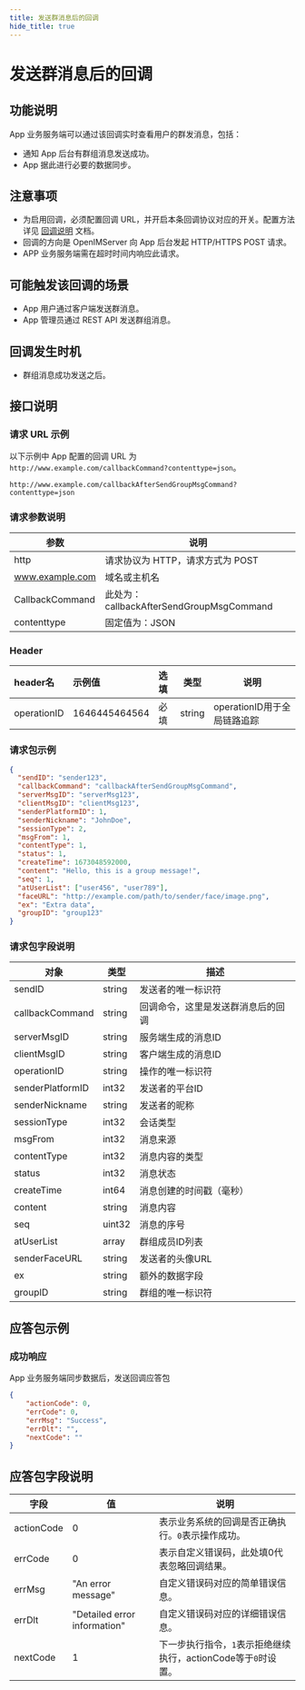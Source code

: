 ```yaml
---
title: 发送群消息后的回调
hide_title: true
---
```


# 发送群消息后的回调

## 功能说明
App 业务服务端可以通过该回调实时查看用户的群发消息，包括：
- 通知 App 后台有群组消息发送成功。
- App 据此进行必要的数据同步。

## 注意事项
- 为启用回调，必须配置回调 URL，并开启本条回调协议对应的开关。配置方法详见 [回调说明](../introduction) 文档。
- 回调的方向是 OpenIMServer 向 App 后台发起 HTTP/HTTPS POST 请求。
- APP 业务服务端需在超时时间内响应此请求。

## 可能触发该回调的场景
- App 用户通过客户端发送群消息。
- App 管理员通过 REST API 发送群组消息。


## 回调发生时机
- 群组消息成功发送之后。

## 接口说明

### 请求 URL 示例
以下示例中 App 配置的回调 URL 为 `http://www.example.com/callbackCommand?contenttype=json`。
```plaintext
http://www.example.com/callbackAfterSendGroupMsgCommand?contenttype=json
```

### 请求参数说明

| 参数              | 说明                                            |
|-----------------|-----------------------------------------------|
| http            | 请求协议为 HTTP，请求方式为 POST                         |
| www.example.com | 域名或主机名                                        |
| CallbackCommand | 此处为：callbackAfterSendGroupMsgCommand |
| contenttype     | 固定值为：JSON                                     |

### Header
| header名     | 示例值           | 选填  | 类型     | 说明                  |
|:------------|:--------------|:----|--------|---------------------|
| operationID | 1646445464564 | 必填  | string | operationID用于全局链路追踪 |

### 请求包示例
```json
{
  "sendID": "sender123",
  "callbackCommand": "callbackAfterSendGroupMsgCommand",
  "serverMsgID": "serverMsg123",
  "clientMsgID": "clientMsg123",
  "senderPlatformID": 1,
  "senderNickname": "JohnDoe",
  "sessionType": 2,
  "msgFrom": 1,
  "contentType": 1,
  "status": 1,
  "createTime": 1673048592000,
  "content": "Hello, this is a group message!",
  "seq": 1,
  "atUserList": ["user456", "user789"],
  "faceURL": "http://example.com/path/to/sender/face/image.png",
  "ex": "Extra data",
  "groupID": "group123"
}
```




### 请求包字段说明

| 对象              | 类型    | 描述                                                    |
|------------------ |---------|----------------------------------------------------------------|
| sendID            | string  | 发送者的唯一标识符                                            |
| callbackCommand   | string  | 回调命令，这里是发送群消息后的回调                             |
| serverMsgID       | string  | 服务端生成的消息ID                                           |
| clientMsgID       | string  | 客户端生成的消息ID                                           |
| operationID       | string  | 操作的唯一标识符                                             |
| senderPlatformID  | int32   | 发送者的平台ID                                              |
| senderNickname    | string  | 发送者的昵称                                                |
| sessionType       | int32   | 会话类型                                                  |
| msgFrom           | int32   | 消息来源                                                  |
| contentType       | int32   | 消息内容的类型                                              |
| status            | int32   | 消息状态                                                  |
| createTime        | int64   | 消息创建的时间戳（毫秒）                                     |
| content           | string  | 消息内容                                                  |
| seq               | uint32  | 消息的序号                                                |
| atUserList        | array   | 群组成员ID列表                                              |
| senderFaceURL     | string  | 发送者的头像URL                                            |
| ex                | string  | 额外的数据字段                                              |
| groupID           | string  | 群组的唯一标识符                                            |

## 应答包示例

### 成功响应
App 业务服务端同步数据后，发送回调应答包
```json
{
    "actionCode": 0,
    "errCode": 0,
    "errMsg": "Success",
    "errDlt": "",
    "nextCode": ""
}
```


## 应答包字段说明
| 字段         | 值                           | 说明                                       |
|-------------|------------------------------|------------------------------------------|
| actionCode  | 0                            | 表示业务系统的回调是否正确执行。`0`表示操作成功。     |
| errCode     | 0                            | 表示自定义错误码，此处填0代表忽略回调结果。|
| errMsg      | "An error message"           | 自定义错误码对应的简单错误信息。|
| errDlt      | "Detailed error information" | 自定义错误码对应的详细错误信息。|
| nextCode    | 1                            | 下一步执行指令，`1`表示拒绝继续执行，actionCode等于`0`时设置。|


